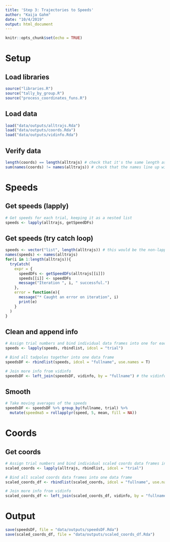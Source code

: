 ```yaml
---
title: 'Step 3: Trajectories to Speeds'
author: "Kaija Gahm"
date: "10/4/2019"
output: html_document
---
```


```r
knitr::opts_chunk$set(echo = TRUE)
```

# Setup
## Load libraries
```r
source("libraries.R")
source("tally_by_group.R")
source("process_coordinates_funs.R")
```

## Load data
```r
load("data/outputs/alltrajs.Rda")
load("data/outputs/coords.Rda")
load("data/outputs/vidinfo.Rda")
```

## Verify data
```r
length(coords) == length(alltrajs) # check that it's the same length as the original coords list. Should be TRUE.
sum(names(coords) != names(alltrajs)) # check that the names line up with the original coords list. Should be 0.
```

# Speeds
## Get speeds (lapply)
```r
# Get speeds for each trial, keeping it as a nested list
speeds <- lapply(alltrajs, getSpeedDFs)
```

## Get speeds (try catch loop)
```r
speeds <- vector("list", length(alltrajs)) # this would be the non-lapply version of this function, as above.
names(speeds) <- names(alltrajs)
for(i in 1:length(alltrajs)){
  tryCatch(
    expr = {
      speedDFs <- getSpeedDFs(alltrajs[[i]])
      speeds[[i]] <- speedDFs
      message("Iteration ", i, " successful.")
    },
    error = function(e){ 
      message("* Caught an error on iteration", i)
      print(e)
    }
  )
}

```

## Clean and append info
```r
# Assign trial numbers and bind individual data frames into one for each tadpole
speeds <- lapply(speeds, rbindlist, idcol = "trial")

# Bind all tadpoles together into one data frame
speedsDF <- rbindlist(speeds, idcol = "fullname", use.names = T)

# Join more info from vidinfo
speedsDF <- left_join(speedsDF, vidinfo, by = "fullname") # the vidinfo data frame is useful!
```

## Smooth
```r
# Take moving averages of the speeds
speedsDF <- speedsDF %>% group_by(fullname, trial) %>% 
  mutate(speedma5 = rollapplyr(speed, 5, mean, fill = NA))
```

# Coords
## Get coords
```r
# Assign trial numbers and bind individual scaled coords data frames into one for each tadpole
scaled_coords <- lapply(alltrajs, rbindlist, idcol = "trial")

# Bind all scaled coords data frames into one data frame
scaled_coords_df <- rbindlist(scaled_coords, idcol = "fullname", use.names = T)

# Join more info from vidinfo
scaled_coords_df <- left_join(scaled_coords_df, vidinfo, by = "fullname")
```

# Output
```r
save(speedsDF, file = "data/outputs/speedsDF.Rda")
save(scaled_coords_df, file = "data/outputs/scaled_coords_df.Rda")
```




